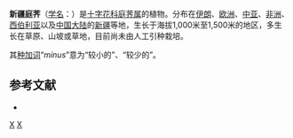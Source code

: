 {{Speciesbox
| image = Alyssum simplex Habitus 2011-2-26 CampodeCalatrava.jpg
| image caption = 新疆庭荠
| genus = Alyssum
| species = minus
| authority = (L.) Rothm., 1941
}}

'''新疆庭荠'''（[[学名|学名]]：{{lang|la|''Alyssum minus''}}）是[[十字花科|十字花科]][[庭荠属|庭荠属]]的植物。分布在[[伊朗|伊朗]]、[[欧洲|欧洲]]、[[中亚|中亚]]、[[非洲|非洲]]、[[西伯利亚|西伯利亚]]以及[[中国大陆|中国大陆]]的[[新疆|新疆]]等地，生长于海拔1,000米至1,500米的地区，多生长在草原、山坡或草地，目前尚未由人工引种栽培。

其[[种加词|种加词]]“''minus''”意为“较小的”、“较少的”。

== 参考文献 ==
<div class="references-small">
* {{cite web| url =http://www.bioinfo.cn/db05/KmzwSpecies.php?action=view&id=5855| title =新疆庭荠| work =《中国高等植物数据库全库》| publisher =中国科学院微生物研究所| author =昆明植物研究所| accessdate =2009-02-26| deadurl =yes| archiveurl =https://web.archive.org/web/20160305022833/http://www.bioinfo.cn/db05/KmzwSpecies.php?action=view&id=5855| archivedate =2016-03-05}}
</div>
{{Taxonbar|from=Q11083653}}

[[Category:庭荠属|X]]
[[Category:_1941年描述的植物|X]]


{{植物小作品}}